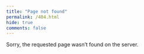 ```yaml
---
title: "Page not found"
permalink: /404.html
hide: true
comments: false
---
```

Sorry, the requested page wasn't found on the server.
